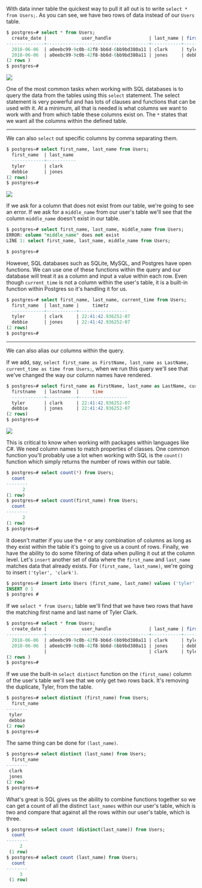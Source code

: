 <link href="style.css" rel="stylesheet"></link>

With data inner table the quickest way to pull it all out is to write `select * from Users;`. As you can see, we have two rows of data instead of our `Users` table. 

```sql 
$ postgres=# select * from Users; 
  create_date |             user_handle              | last_name | first _name 
--------------+--------------------------------------+-----------+-------------
  2018-06-06  | a0eebc99-9c0b-42f8-bb6d-6bb9bd380a11 | clark     | tyler  
  2018-06-06  | a0eebc99-9c0b-42f8-bb6d-6bb9bd380a11 | jones     | debbie  
(2 rows )
$ postgres=#
```

![](SelectAll.svg)

One of the most common tasks when working with SQL databases is to query the data from the tables using this `select` statement. The select statement is very powerful and has lots of clauses and functions that can be used with it. At a minimum, all that is needed is what columns we want to work with and from which table these columns exist on. The `*` states that we want all the columns within the defined table.

<hr />

We can also `select` out specific columns by comma separating them.

```sql 
$ postgres=# select first_name, last_name from Users;
  first_name  | last_name 
  ------------+-----------
  tyler       | clark
  debbie      | jones
(2 rows) 
$ postgres=#
```

![](SelectColumn.svg)

If we ask for a column that does not exist from our table, we're going to see an error. If we ask for a `middle_name` from our user's table we'll see that the column `middle_name` doesn't exist in our table. 

```sql 
$ postgres=# select first_name, last_name, middle_name from Users;
ERROR: column "middle_name" does not exist 
LINE 1: select first_name, last_name, middle_name from Users;

$ postgres=#
```

However, SQL databases such as SQLite, MySQL, and Postgres have open functions. We can use one of these functions within the query and our database will treat it as a column and input a value within each row. Even though `current_time` is not a column within the user's table, it is a built-in function within Postgres so it's handling it for us.

```sql 
$ postgres=# select first_name, last_name, current_time from Users;
  first_name  | last_name |     timetz
  ------------+-----------+------------------
  tyler       | clark     | 22:41:42.936252-07
  debbie      | jones     | 22:41:42.936252-07
(2 rows) 
$ postgres=#
```

<hr />

We can also alias our columns within the query. 

If we add, say, `select first_name as FirstName, last_name as LastName, current_time as time from Users;`, when we run this query we'll see that we've changed the way our column names have rendered. 

```sql 
$ postgres=# select first_name as FirstName, last_name as LastName, current_time as time from Users;
  firstname   | lastname  |     time
  ------------+-----------+------------------
  tyler       | clark     | 22:41:42.936252-07
  debbie      | jones     | 22:41:42.936252-07
(2 rows) 
$ postgres=#
```

![](Alias.svg)

This is critical to know when working with packages within languages like C#. We need column names to match properties of classes. One common function you'll probably use a lot when working with SQL is the `count()` function which simply returns the number of rows within our table. 

```sql 
$ postgres=# select count(*) from Users;
  count 
--------
      2
(1 row)
$ postgres=# select count(first_name) from Users;
  count 
--------
      2
(1 row)
$ postgres=#
```

It doesn't matter if you use the `*` or any combination of columns as long as they exist within the table it's going to give us a count of rows. Finally, we have the ability to do some filtering of data when pulling it out at the column level. Let's `insert` another set of data where the `first_name` and `last_name` matches data that already exists. For `(first_name, last_name)`, we're going to insert `('tyler', 'clark')`.

```sql 
$ postgres=# insert into Users (first_name, last_name) values ('tyler', 'clark');
INSERT 0 1
$ postgres #
```

If we `select * from Users;` table we'll find that we have two rows that have the matching first name and last name of Tyler Clark. 
 
```sql 
$ postgres=# select * from Users; 
  create_date |             user_handle              | last_name | first _name 
--------------+--------------------------------------+-----------+-------------
  2018-06-06  | a0eebc99-9c0b-42f8-bb6d-6bb9bd380a11 | clark     | tyler  
  2018-06-06  | a0eebc99-9c0b-42f8-bb6d-6bb9bd380a11 | jones     | debbie  
              |                                      | clark     | tyler  
(3 rows )
$ postgres=#
```

If we use the built-in `select distinct` function on the `(first_name)` column of the user's table we'll see that we only get two rows back. It's removing the duplicate, Tyler, from the table. 

```sql 
$ postgres=# select distinct (first_name) from Users;
  first_name 
--------
 tyler 
 debbie
(2 row)
$ postgres=#
```
The same thing can be done for `(last_name)`. 

```sql 
$ postgres=# select distinct (last_name) from Users;
  first_name 
--------
 clark 
 jones
(2 row)
$ postgres=#
```

What's great is SQL gives us the ability to combine functions together so we can get a count of all the distinct `last_names` within our user's table, which is two and compare that against all the rows within our user's table, which is three.

```sql 
$ postgres=# select count (distinct(last_name)) from Users;
  count 
--------
     2
 (1 row)
$ postgres=# select count (last_name) from Users;
  count 
--------
     3
 (1 row)
```